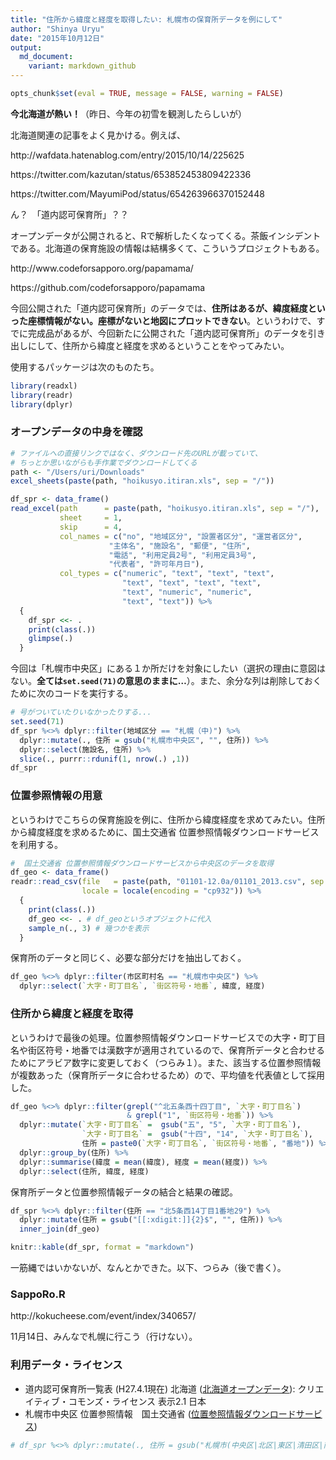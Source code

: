 ```yaml
---
title: "住所から緯度と経度を取得したい: 札幌市の保育所データを例にして"
author: "Shinya Uryu"
date: "2015年10月12日"
output: 
  md_document:
    variant: markdown_github
---
```


```r
opts_chunk$set(eval = TRUE, message = FALSE, warning = FALSE)
```

**今北海道が熱い！**（昨日、今年の初雪を観測したらしいが）

北海道関連の記事をよく見かける。例えば、

http://wafdata.hatenablog.com/entry/2015/10/14/225625

https://twitter.com/kazutan/status/653852453809422336

https://twitter.com/MayumiPod/status/654263966370152448

ん？　「道内認可保育所」？？

オープンデータが公開されると、Rで解析したくなってくる。茶飯インシデントである。北海道の保育施設の情報は結構多くて、こういうプロジェクトもある。

http://www.codeforsapporo.org/papamama/

https://github.com/codeforsapporo/papamama

今回公開された「道内認可保育所」のデータでは、**住所はあるが、緯度経度といった座標情報がない。座標がないと地図にプロットできない**。というわけで、すでに完成品があるが、今回新たに公開された「道内認可保育所」のデータを引き出しにして、住所から緯度と経度を求めるということをやってみたい。

使用するパッケージは次のものたち。

```r
library(readxl)
library(readr)
library(dplyr)
```

### オープンデータの中身を確認

```r
# ファイルへの直接リンクではなく、ダウンロード先のURLが載っていて、
# ちっとか思いながらも手作業でダウンロードしてくる
path <- "/Users/uri/Downloads"
excel_sheets(paste(path, "hoikusyo.itiran.xls", sep = "/"))

df_spr <- data_frame()
read_excel(path      = paste(path, "hoikusyo.itiran.xls", sep = "/"),
           sheet     = 1, 
           skip      = 4,
           col_names = c("no", "地域区分", "設置者区分", "運営者区分",
                      "主体名", "施設名", "郵便", "住所",
                      "電話", "利用定員2号", "利用定員3号",
                      "代表者", "許可年月日"),
           col_types = c("numeric", "text", "text", "text",
                         "text", "text", "text", "text",
                         "text", "numeric", "numeric",
                         "text", "text")) %>% 
  {
    df_spr <<- .
    print(class(.))
    glimpse(.)
  }
```

今回は「札幌市中央区」にある１か所だけを対象にしたい（選択の理由に意図はない。**全ては`set.seed(71)`の意思のままに...**）。また、余分な列は削除しておくために次のコードを実行する。

```r
# 号がついていたりいなかったりする...
set.seed(71)
df_spr %<>% dplyr::filter(地域区分 == "札幌（中)") %>% 
  dplyr::mutate(., 住所 = gsub("札幌市中央区", "", 住所)) %>% 
  dplyr::select(施設名, 住所) %>% 
  slice(., purrr::rdunif(1, nrow(.) ,1))
df_spr
```

### 位置参照情報の用意

というわけでこちらの保育施設を例に、住所から緯度経度を求めてみたい。住所から緯度経度を求めるために、国土交通省 位置参照情報ダウンロードサービスを利用する。

```r
#  国土交通省 位置参照情報ダウンロードサービスから中央区のデータを取得
df_geo <- data_frame()
readr::read_csv(file   = paste(path, "01101-12.0a/01101_2013.csv", sep = "/"),
                locale = locale(encoding = "cp932")) %>% 
  {
    print(class(.))
    df_geo <<- . # df_geoというオブジェクトに代入
    sample_n(., 3) # 幾つかを表示
  }
```

保育所のデータと同じく、必要な部分だけを抽出しておく。

```r
df_geo %<>% dplyr::filter(市区町村名 == "札幌市中央区") %>% 
  dplyr::select(`大字・町丁目名`, `街区符号・地番`, 緯度, 経度)
```

### 住所から緯度と経度を取得

というわけで最後の処理。位置参照情報ダウンロードサービスでの大字・町丁目名や街区符号・地番では漢数字が適用されているので、保育所データと合わせるためにアラビア数字に変更しておく（つらみ１）。また、該当する位置参照情報が複数あった（保育所データに合わせるため）ので、平均値を代表値として採用した。

```r
df_geo %<>% dplyr::filter(grepl("^北五条西十四丁目", `大字・町丁目名`) 
                          & grepl("1", `街区符号・地番`)) %>% 
  dplyr::mutate(`大字・町丁目名` =  gsub("五", "5", `大字・町丁目名`),
                `大字・町丁目名` =  gsub("十四", "14", `大字・町丁目名`),
                住所 = paste0(`大字・町丁目名`, `街区符号・地番`, "番地")) %>% 
  dplyr::group_by(住所) %>% 
  dplyr::summarise(緯度 = mean(緯度), 経度 = mean(経度)) %>% 
  dplyr::select(住所, 緯度, 経度)
```

保育所データと位置参照情報データの結合と結果の確認。

```r
df_spr %<>% dplyr::filter(住所 == "北5条西14丁目1番地29") %>% 
  dplyr::mutate(住所 = gsub("[[:xdigit:]]{2}$", "", 住所)) %>% 
  inner_join(df_geo)

knitr::kable(df_spr, format = "markdown")
```

一筋縄ではいかないが、なんとかできた。<span class = "hlt_bf">以下、つらみ（後で書く）。</span>

### SappoRo.R

http://kokucheese.com/event/index/340657/

11月14日、みんなで札幌に行こう（行けない）。

### 利用データ・ライセンス

* 道内認可保育所一覧表 (H27.4.1現在) 北海道 ([北海道オープンデータ](http://www.pref.hokkaido.lg.jp/ss/jsk/opendata.htm)): クリエイティブ・コモンズ・ライセンス 表示2.1 日本
* 札幌市中央区 位置参照情報　国土交通省 ([位置参照情報ダウンロードサービス](http://nlftp.mlit.go.jp/isj/index.html))

```r
# df_spr %<>% dplyr::mutate(., 住所 = gsub("札幌市(中央区|北区|東区|清田区|南区|白石区|西区|手稲区)", "", 住所))
```
